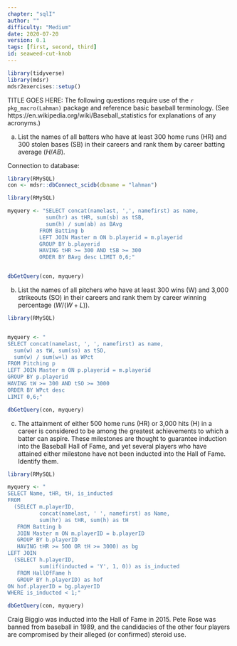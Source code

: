 ```yaml
---
chapter: "sqlI"
author: ""
difficulty: "Medium"
date: 2020-07-20 
version: 0.1
tags: [first, second, third]
id: seaweed-cut-knob
---
```


```r
library(tidyverse)
library(mdsr)
mdsr2exercises::setup()
```

TITLE GOES HERE: The following questions require use of the `r pkg_macro(Lahman)` package and reference basic baseball terminology. (See https://en.wikipedia.org/wiki/Baseball_statistics for explanations of any acronyms.) 


a. List the names of all batters who have at least 300 home runs (HR) and 300 stolen bases (SB) in their careers and rank them by career batting average ($H/AB$). 


<!--begin-answer-->

Connection to database:
```r
library(RMySQL)
con <- mdsr::dbConnect_scidb(dbname = "lahman")
```

```r
library(RMySQL)

myquery <- "SELECT concat(namelast, ',', namefirst) as name, 
            sum(hr) as tHR, sum(sb) as tSB, 
            sum(h) / sum(ab) as BAvg
          FROM Batting b
          LEFT JOIN Master m ON b.playerid = m.playerid
          GROUP BY b.playerid
          HAVING tHR >= 300 AND tSB >= 300
          ORDER BY BAvg desc LIMIT 0,6;"


dbGetQuery(con, myquery)
```
  
<!--end-answer-->
 

b. List the names of all pitchers who have at least 300 wins (W) and 3,000 strikeouts (SO) in their careers and rank them by career winning percentage ($W/(W+L)$). 


<!--begin-answer-->
  
```r
library(RMySQL)


myquery <- "
SELECT concat(namelast, ', ', namefirst) as name, 
  sum(w) as tW, sum(so) as tSO, 
  sum(w) / sum(w+l) as WPct
FROM Pitching p
LEFT JOIN Master m ON p.playerid = m.playerid
GROUP BY p.playerid
HAVING tW >= 300 AND tSO >= 3000
ORDER BY WPct desc
LIMIT 0,6;"

dbGetQuery(con, myquery)
```
<!--end-answer-->


c. The attainment of either 500 home runs (HR) or 3,000 hits (H) in a career is considered to be among the greatest achievements to which a batter can aspire. These milestones are thought to guarantee induction into the Baseball Hall of Fame, and yet several players who have attained either milestone have not been inducted into the Hall of Fame. Identify them. 


<!--begin-answer-->
```r
library(RMySQL)

myquery <- "
SELECT Name, tHR, tH, is_inducted 
FROM
  (SELECT m.playerID, 
          concat(namelast, ' ', namefirst) as Name,
          sum(hr) as tHR, sum(h) as tH
   FROM Batting b
   JOIN Master m ON m.playerID = b.playerID
   GROUP BY b.playerID
   HAVING tHR >= 500 OR tH >= 3000) as bg
LEFT JOIN 
  (SELECT h.playerID,
          sum(if(inducted = 'Y', 1, 0)) as is_inducted
   FROM HallOfFame h
   GROUP BY h.playerID) as hof 
ON hof.playerID = bg.playerID
WHERE is_inducted < 1;"

dbGetQuery(con, myquery)
```

Craig Biggio was inducted into the Hall of Fame in 2015. Pete Rose was banned from baseball in 1989, and the candidacies of the other four players are compromised by their alleged (or confirmed) steroid use. 


<!--end-answer-->



